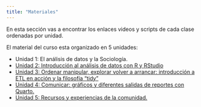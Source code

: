 ```yaml
---
title: "Materiales"
---
```


En esta sección vas a encontrar los enlaces videos y scripts de cada clase ordenadas por unidad.

El material del curso esta organizado en 5 unidades:

-   Unidad 1: El análisis de datos y la Sociología.
-   [Unidad 2: Introducción al análisis de datos con R y RStudio](https://curso-analisis-datos-1-sociologia.netlify.app/u2-intro-r)
-   [Unidad 3: Ordenar manipular, explorar volver a arrancar: introducción a ETL en acción y la filosofía "tidy"](https://curso-analisis-datos-1-sociologia.netlify.app/u3-tidyverse)
-   [Unidad 4: Comunicar: gráficos y diferentes salidas de reportes con Quarto.](https://curso-analisis-datos-1-sociologia.netlify.app/u4-graficos)
-   [Unidad 5: Recursos y experiencias de la comunidad.](https://curso-analisis-datos-1-sociologia.netlify.app/u5-comunidad)
